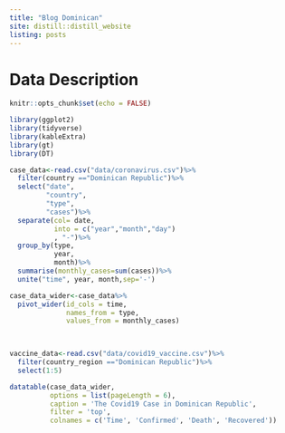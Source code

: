 ```yaml
---
title: "Blog Dominican"
site: distill::distill_website
listing: posts
---
```


# Data Description

```r

knitr::opts_chunk$set(echo = FALSE)

library(ggplot2)
library(tidyverse)
library(kableExtra)
library(gt)
library(DT)

```


```r

case_data<-read.csv("data/coronavirus.csv")%>%
  filter(country =="Dominican Republic")%>%
  select("date",
         "country",
         "type",
         "cases")%>%
  separate(col= date,
           into = c("year","month","day")
           , "-")%>%
  group_by(type,
           year,
           month)%>%
  summarise(monthly_cases=sum(cases))%>%
  unite("time", year, month,sep='-')

case_data_wider<-case_data%>%
  pivot_wider(id_cols = time,
              names_from = type,
              values_from = monthly_cases)
  


vaccine_data<-read.csv("data/covid19_vaccine.csv")%>%
  filter(country_region =="Dominican Republic")%>%
  select(1:5)


```

```r


datatable(case_data_wider, 
          options = list(pageLength = 6),
          caption = 'The Covid19 Case in Dominican Republic',
          filter = 'top',
          colnames = c('Time', 'Confirmed', 'Death', 'Recovered'))
  

```

